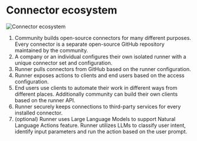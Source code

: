 # Connector ecosystem

![Connector ecosystem](/img/connery-connector-ecosystem.png)

1. Community builds open-source connectors for many different purposes.
   Every connector is a separate open-source GitHub repository maintained by the community.
2. A company or an individual configures their own isolated runner with a unique connector set and configuration.
3. Runner pulls connectors from GitHub based on the runner configuration.
4. Runner exposes actions to clients and end users based on the access configuration.
5. End users use clients to automate their work in different ways from different places. Additionally community can build their own clients based on the runner API.
6. Runner securely keeps connections to third-party services for every installed connector.
7. (optional) Runner uses Large Language Models to support Natural Language Actions feature. Runner utilizes LLMs to classify user intent, identify input parameters and run the action based on the user prompt.
